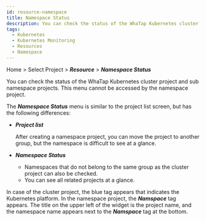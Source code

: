 ```yaml
---
id: resource-namespace
title: Namespace Status
description: You can check the status of the WhaTap Kubernetes cluster project and sub namespace projects.
tags:
  - Kubernetes
  - Kubernetes Monitoring
  - Resources
  - Namespace
---
```


Home > Select Project > **_Resource_** > **_Namespace Status_**

You can check the status of the WhaTap Kubernetes cluster project and sub namespace projects. This menu cannot be accessed by the namespace project. 

The **_Namespace Status_** menu is similar to the project list screen, but has the following differences:

- **_Project list_**

  After creating a namespace project, you can move the project to another group, but the namespace is difficult to see at a glance.

- **_Namespace Status_**

  - Namespaces that do not belong to the same group as the cluster project can also be checked.
  - You can see all related projects at a glance.

In case of the cluster project, the <span class='normal'>blue</span> tag appears that indicates the Kubernetes platform. In the namespace project, the **_Namspace_** tag appears. The title on the upper left of the widget is the project name, and the namespace name appears next to the **_Namspace_** tag at the bottom.
